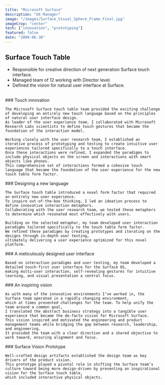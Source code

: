 ```yaml
---
title: "Microsoft Surface"
description: "UX Manager"
image: "/images/Surface_Visual_Sphere_Frame_Final.jpg"
imageCrop: "center"
tech: ["innovation", "prototyping"]
featured: false
date: "2009-06-30"
---
```


## Surface Touch Table

- Responsible for creative direction of next generation Surface touch interface.
- Managed team of 12 working with Director level.
- Defined the vision for natural user interface at Surface.
<br />

<ImageGallery>
  <div>
    ### Touch innovation

    The Microsoft Surface touch table team provided the exciting challenge of developing an entirely new touch language based on the principles of natural user interface design. 
    As leader of the user experience team, I collaborated with Microsoft Research Labs scientists to define touch gestures that became the foundation of the interaction model.

    Working closely with the user research team, I established an iterative process of prototyping and testing to create intuitive user experiences tailored specifically to a touch interface.
    Once these interactions were refined, I expanded the paradigms to include physical objects on the screen and interactions with smart objects like phones.
    This comprehensive set of interactions formed a cohesive touch language that became the foundation of the user experience for the new touch table form factor.

  </div>

  <MDXImage
    src="/images/Surface_crumple_sq.png"
    alt="hand"
  />
</ImageGallery>

<ImageGallery>
  <MDXImage src="/images/Surface_Visual_Sphere_Frame_Final.jpg" />

  <div>
   ### Designing a new language

    The Surface touch table introduced a novel form factor that required an entirely new user experience. 
    To inspire out-of-the-box thinking, I led an ideation process to define innovative interaction metaphors. 
    Collaborating with the user research team, we tested these metaphors to determine which resonated most effectively with users.

    Building on the selected metaphor, my team developed user interaction paradigms tailored specifically to the touch table form factor.
    We refined these paradigms by creating prototypes and iterating on the designs through in-depth user testing,
    ultimately delivering a user experience optimized for this novel platform.

  </div>
</ImageGallery>

<ImageGallery>
  <div>
   ### A meticulously designed user interface

    Based on interaction paradigms and user testing, my team developed a detailed touch-first user interface for the Surface OS, 
    making multi-user interaction, self-revealing gestures for intuitive learning, and visual presentation a central focus.
  </div>

  <MDXImage
    src="/images/Surface_proto.png"
    alt="Surface user interface"
  />
</ImageGallery>

<ImageGallery>
  <MDXImage
    src="/images/Surface_HWtable.jpg"
    alt="Surface table"
  />

  <div>
   ### An inspiring vision

    As with many of the innovative environments I’ve worked in, the Surface team operated in a rapidly changing environment, 
    which at times presented challenges for the team. To help unify the team around a common goal, 
    I translated the abstract business strategy into a tangible user experience that became the de-facto vision for Microsoft Surface. 
    This vision inspired and motivated the engineering and product management teams while bridging the gap between research, leadership, and engineering. 
    It provided the team with a clear direction and a shared objective to work toward, ensuring alignment and focus.
  </div>
</ImageGallery>

<ImageGallery>
  <div>
   ### Surface Vision Prototype

    Well-crafted design artifacts established the design team as key drivers of the product vision. 
    This prototype played a pivotal role in shifting the Surface team’s culture toward being more design-driven by presenting an inspirational vision for the Surface touch table, 
    which included interactive physical objects.
  </div>

  <MDXVideo
    src="/videos/Surface_vision_trim.mpeg"
    autoplay={true}
    loop={true}
    muted={true}
  />
</ImageGallery>
